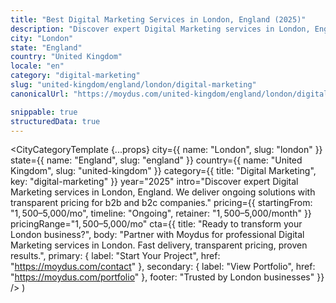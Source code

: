 ```yaml
---
title: "Best Digital Marketing Services in London, England (2025)"
description: "Discover expert Digital Marketing services in London, England. Ongoing delivery, $1,500–$5,000/mo investment. Local market expertise + modern solutions."
city: "London"
state: "England"
country: "United Kingdom"
locale: "en"
category: "digital-marketing"
slug: "united-kingdom/england/london/digital-marketing"
canonicalUrl: "https://moydus.com/united-kingdom/england/london/digital-marketing"

snippable: true
structuredData: true
---
```



  <CityCategoryTemplate
    {...props}
    city={{ name: "London", slug: "london" }}
    state={{ name: "England", slug: "england" }}
    country={{ name: "United Kingdom", slug: "united-kingdom" }}
    category={{ title: "Digital Marketing", key: "digital-marketing" }}
    year="2025"
    intro="Discover expert Digital Marketing services in London, England. We deliver ongoing solutions with transparent pricing for b2b and b2c companies."
    pricing={{
      startingFrom: "$1,500–$5,000/mo",
      timeline: "Ongoing",
      retainer: "$1,500–$5,000/month"
    }}
    pricingRange="$1,500–$5,000/mo"
    cta={{
      title: "Ready to transform your London business?",
      body: "Partner with Moydus for professional Digital Marketing services in London. Fast delivery, transparent pricing, proven results.",
      primary: { label: "Start Your Project", href: "https://moydus.com/contact" },
      secondary: { label: "View Portfolio", href: "https://moydus.com/portfolio" },
      footer: "Trusted by London businesses"
    }}
  />
)
